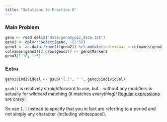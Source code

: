 ```yaml
---
title: "Solutions to Practice G"
---
```


### Main Problem

```r
geno <- read.delim("data/genotypic_data.txt")
geno2 <- dplyr::select(geno, -(1:5))
geno3 <- as.data.frame(t(geno2)) %>% mutate(individual = colnames(geno2)) %>% relocate(individual)
colnames(geno3)[2:nrow(geno3)] <- geno$Markers
geno3[1:10, 1:5]
```

### Extra


```r
geno3$individual <- gsub("[.]", " ", geno3$individual) 
```

`gsub()` is relatively straightforward to use, but `.` without any modifiers is actually for wildcard matching (it matches *everything*)! [Regular expressions](https://www.regular-expressions.info/) are crazy!

So use `[.]` instead to specify that you in fact are referring to a period and not simply any character (including whitespace!).  

